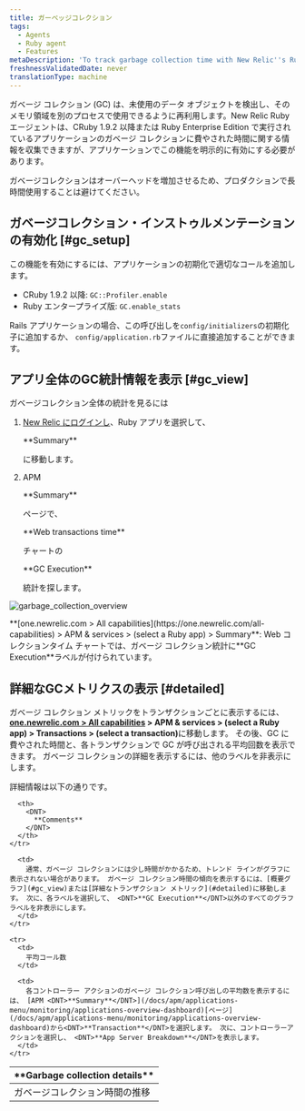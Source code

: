 ```yaml
---
title: ガーベッジコレクション
tags:
  - Agents
  - Ruby agent
  - Features
metaDescription: 'To track garbage collection time with New Relic''s Ruby agent, use GC::Profiler.enable (CRuby 1.9.2 or higher) or GC.enable_stats (REE).'
freshnessValidatedDate: never
translationType: machine
---
```


ガベージ コレクション (GC) は、未使用のデータ オブジェクトを検出し、そのメモリ領域を別のプロセスで使用できるように再利用します。New Relic Ruby エージェントは、CRuby 1.9.2 以降または Ruby Enterprise Edition で実行されているアプリケーションのガベージ コレクションに費やされた時間に関する情報を収集できますが、アプリケーションでこの機能を明示的に有効にする必要があります。

<Callout variant="important">
  ガベージコレクションはオーバーヘッドを増加させるため、プロダクションで長時間使用することは避けてください。
</Callout>

## ガベージコレクション・インストゥルメンテーションの有効化 [#gc_setup]

この機能を有効にするには、アプリケーションの初期化で適切なコールを追加します。

* CRuby 1.9.2 以降: `GC::Profiler.enable`
* Ruby エンタープライズ版: `GC.enable_stats`

Rails アプリケーションの場合、この呼び出しを`config/initializers`の初期化子に追加するか、 `config/application.rb`ファイルに直接追加することができます。

## アプリ全体のGC統計情報を表示 [#gc_view]

ガベージコレクション全体の統計を見るには

1. [New Relic にログインし](https://one.newrelic.com)、Ruby アプリを選択して、

   <DNT>
     **Summary**
   </DNT>

   に移動します。

2. APM

   <DNT>
     **Summary**
   </DNT>

   ページで、

   <DNT>
     **Web transactions time**
   </DNT>

   チャートの

   <DNT>
     **GC Execution**
   </DNT>

   統計を探します。

<img
  title="garbage_collection_overview"
  alt="garbage_collection_overview"
  src="/images/apm_screenshot-full_garbage-collection-transaction.webp"
/>

<figcaption>
  <DNT>**[one.newrelic.com > All capabilities](https://one.newrelic.com/all-capabilities) > APM & services > (select a Ruby app) > Summary**</DNT>: Web コレクションタイム チャートでは、ガベージ コレクション統計に<DNT>**GC Execution**</DNT>ラベルが付けられています。
</figcaption>

## 詳細なGCメトリクスの表示 [#detailed]

ガベージ コレクション メトリックをトランザクションごとに表示するには、 <DNT>**[one.newrelic.com > All capabilities](https://one.newrelic.com/all-capabilities) > APM & services > (select a Ruby app) > Transactions > (select a transaction)**</DNT>に移動します。 その後、GC に費やされた時間と、各トランザクションで GC が呼び出される平均回数を表示できます。 ガベージ コレクションの詳細を表示するには、他のラベルを非表示にします。

詳細情報は以下の通りです。

<table>
  <thead>
    <tr>
      <th width={200}>
        <DNT>
          **Garbage collection details**
        </DNT>
      </th>

      <th>
        <DNT>
          **Comments**
        </DNT>
      </th>
    </tr>
  </thead>

  <tbody>
    <tr>
      <td>
        ガベージコレクション時間の推移
      </td>

      <td>
        通常、ガベージ コレクションには少し時間がかかるため、トレンド ラインがグラフに表示されない場合があります。 ガベージ コレクション時間の傾向を表示するには、[概要グラフ](#gc_view)または[詳細なトランザクション メトリック](#detailed)に移動します。 次に、各ラベルを選択して、 <DNT>**GC Execution**</DNT>以外のすべてのグラフ ラベルを非表示にします。
      </td>
    </tr>

    <tr>
      <td>
        平均コール数
      </td>

      <td>
        各コントローラー アクションのガベージ コレクション呼び出しの平均数を表示するには、 [APM <DNT>**Summary**</DNT>](/docs/apm/applications-menu/monitoring/applications-overview-dashboard)[ページ](/docs/apm/applications-menu/monitoring/applications-overview-dashboard)から<DNT>**Transaction**</DNT>を選択します。 次に、コントローラーアクションを選択し、 <DNT>**App Server Breakdown**</DNT>を表示します。
      </td>
    </tr>
  </tbody>
</table>
